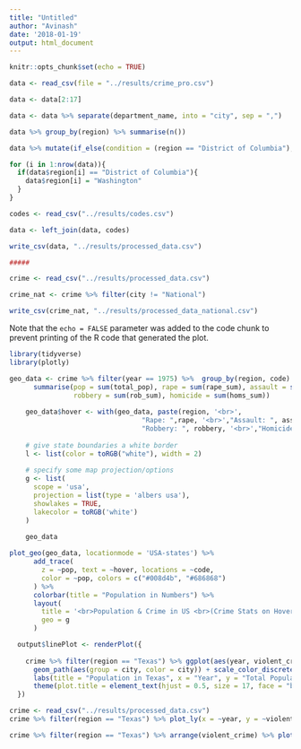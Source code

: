 ```yaml
---
title: "Untitled"
author: "Avinash"
date: '2018-01-19'
output: html_document
---
```


```r
knitr::opts_chunk$set(echo = TRUE)
```

```r

data <- read_csv(file = "../results/crime_pro.csv")

data <- data[2:17]

data <- data %>% separate(department_name, into = "city", sep = ",")

data %>% group_by(region) %>% summarise(n())

data %>% mutate(if_else(condition = (region == "District of Columbia"), "Washington", false = region))

for (i in 1:nrow(data)){
  if(data$region[i] == "District of Columbia"){
    data$region[i] = "Washington"
  }
}

codes <- read_csv("../results/codes.csv")

data <- left_join(data, codes)

write_csv(data, "../results/processed_data.csv")

#####

crime <- read_csv("../results/processed_data.csv")

crime_nat <- crime %>% filter(city != "National")

write_csv(crime_nat, "../results/processed_data_national.csv")

```

Note that the `echo = FALSE` parameter was added to the code chunk to prevent printing of the R code that generated the plot.


```r
library(tidyverse)
library(plotly)

```


```r
geo_data <- crime %>% filter(year == 1975) %>%  group_by(region, code) %>%
      summarise(pop = sum(total_pop), rape = sum(rape_sum), assault = sum(agg_ass_sum),
                robbery = sum(rob_sum), homicide = sum(homs_sum))
    
    geo_data$hover <- with(geo_data, paste(region, '<br>',
                                 "Rape: ",rape, '<br>',"Assault: ", assault,'<br>',
                                 "Robbery: ", robbery, '<br>',"Homicide: ", homicide))
    
    # give state boundaries a white border
    l <- list(color = toRGB("white"), width = 2)
    
    # specify some map projection/options
    g <- list(
      scope = 'usa',
      projection = list(type = 'albers usa'),
      showlakes = TRUE,
      lakecolor = toRGB('white')
    )
    
    geo_data
```


```r
plot_geo(geo_data, locationmode = 'USA-states') %>%
      add_trace(
        z = ~pop, text = ~hover, locations = ~code,
        color = ~pop, colors = c("#008d4b", "#686868")
      ) %>%
      colorbar(title = "Population in Numbers") %>%
      layout(
        title = '<br>Population & Crime in US <br>(Crime Stats on Hover)',
        geo = g
      )
```
```r

  output$linePlot <- renderPlot({
    
    crime %>% filter(region == "Texas") %>% ggplot(aes(year, violent_crime)) + geom_point(aes(color = fct_reorder(city, total_pop, .desc = TRUE))) +
      geom_path(aes(group = city, color = city)) + scale_color_discrete("Cities") +
      labs(title = "Population in Texas", x = "Year", y = "Total Population") +
      theme(plot.title = element_text(hjust = 0.5, size = 17, face = "bold"), axis.title = element_text(size = 14)) + theme_bw()
  })

crime <- read_csv("../results/processed_data.csv")
crime %>% filter(region == "Texas") %>% plot_ly(x = ~year, y = ~violent_crime, name = 'Total Number of Crime', type = 'scatter', mode = 'lines+markers', split = ~city)

crime %>% filter(region == "Texas") %>% arrange(violent_crime) %>% plot_ly(x = ~year, y = ~violent_crime, name = 'Total Number of Crime', type = 'scatter', mode = 'lines+markers', split = ~city)
```


```r

```

